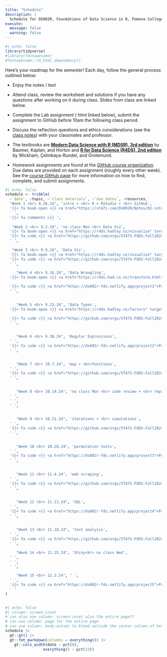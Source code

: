 ```yaml
---
title: "Schedule"
description: |
  Schedule for DS002R, Foundations of Data Science in R, Pomona College, Fall 2024
execute: 
  message: false
  warning: false
---
```


```r
#| echo: false
library(tidyverse)
#library(fontawesome)
#fontawesome::fa_html_dependency()
```

Here's your roadmap for the semester! Each day, follow the general process outlined below:

-   Enjoy the notes / text <i class="fas fa-book-open"></i>

-   Attend class, review the <i class="fas fa-pencil-alt"></i> worksheet and solutions if you have any questions after working on it during class.  <i class="fas fa-desktop"></i> Slides from class are linked below. 

-   Complete the Lab assignment (<i class="fa-solid fa-code"></i> html linked below), <i class="fa-solid fa-paper-plane"></i> submit the assignment to GitHub before 10am the following class period.

-   Discuss the reflection questions <i class="fas fa-lightbulb"></i> and ethics considerations <i class="fas fa-balance-scale"></i> (see the <i class="fas fa-book-open"></i> <a href = "https://st47s.com/SDS261/Notes/" target = "_blank">class notes</a>) with your classmates and professor.

-   The textbooks are <b> <a href = "https://mdsr-book.github.io/mdsr3e/" target = "_blank">Modern Data Science with R (MDSR), 3rd edition</a></b> by Baumer, Kaplan, and Horton and <b> <a href = "https://r4ds.hadley.nz/" target = "_blank">R for Data Science (R4DS), 2nd edition</a></b> by Wickham, Çetinkaya-Rundel, and Grolemund.

-   Homework assignments are found at the <a href = "https://github.com/orgs/ST47S-FODS-Fall2024/repositories" target = "_blank">GitHub course organization</a>.  Due dates are provided on each assignment (roughly every other week).  See the <a href = "https://ds002r-fds.netlify.app/github">course GitHub page</a> for more information on how to find, complete, and submit assignments.

<!--
In order to use the icons, you need the fontawesome extension, https://github.com/quarto-ext/fontawesome

quarto add quarto-ext/fontawesome
-->


```r
#| echo: false
schedule <- tribble(
  ~`date`, ~topic, ~`class materials`, ~`due dates`, ~resources,
  "Week 1 <br> 8.26.24", 'intro + <br> R + RStudio + <br> GitHub', 
  '{{< fa book-open >}} <a href="https://st47s.com/DS002R/Notes/01-intro.html" target = "_blank">Introduction</a> <br> {{< fa book-open >}} <a href="https://mdsr-book.github.io/mdsr2e/ch-prologue.html" target = "_blank"> MDSR Prologue</a> <br> {{< fa book-open >}} <a href = "https://www.openscapes.org/blog/2022/05/27/github-illustrated-series/" target = "_blank">Why Git? + monsters</a> <br> {{< fa desktop >}} <a href="https://ds002r-fds.netlify.app/slides/2024-08-26-intro.html" target = "_blank"> Introduction</a> <br> {{< fa pencil >}} <a href="https://ds002r-fds.netlify.app/handout/ws1_ds2_f24_DSproj.pdf" target = "_blank">WS 1 - DS project</a> <br> {{< fa pencil >}} <a href="https://ds002r-fds.netlify.app/handout/ws2_ds2_f24_R.pdf" target = "_blank">WS 2 - R syntax</a>',
  ' ',
  '{{< fa comments >}} ',
  
   "Week 2 <br> 9.2.24", 'no class Mon <br> Data Viz', 
  '{{< fa book-open >}} <a href="https://r4ds.hadley.nz/visualize" target = "_blank"> R4DS Visualize</a> <br> {{< fa book-open >}} <a href="https://st47s.com/DS002R/Notes/10-grammar-graphics.html" target = "_blank">graphics</a> <br> {{< fa book-open >}} <a href="https://st47s.com/DS002R/Notes/11-ggplot.html" target = "_blank">ggplot</a> <br> {{< fa desktop >}} <a href="https://ds002r-fds.netlify.app/slides/2024-08-28-dataviz.html" target = "_blank"> Data Viz</a> <br> {{< fa pencil >}} <a href="https://ds002r-fds.netlify.app/handout/ws3_ds2_f24_tufte.pdf" target = "_blank">WS 3 - Tufte</a> ',
  '{{< fa code >}} <a href="https://github.com/orgs/ST47S-FODS-Fall2024/repositories" target = "_blank">HW 1</a> - due 9.3',
  ' ',
  
   "Week 3 <br> 9.9.24", 'Data Viz', 
  '{{< fa book-open >}} <a href="https://r4ds.hadley.nz/visualize" target = "_blank"> R4DS Visualize</a> <br> {{< fa book-open >}} <a href="https://st47s.com/DS002R/Notes/10-grammar-graphics.html" target = "_blank">graphics</a> <br> {{< fa book-open >}} <a href="https://st47s.com/DS002R/Notes/11-ggplot.html" target = "_blank">ggplot</a> <br> {{< fa desktop >}} <a href="https://ds002r-fds.netlify.app/slides/2024-08-28-dataviz.html" target = "_blank"> Data Viz</a> <br> {{< fa desktop >}} <a href="https://ds002r-fds.netlify.app/slides/2024-09-11-verbs.html" target = "_blank"> Data Verbs</a> <br> {{< fa pencil >}} <a href="https://ds002r-fds.netlify.app/handout/ws4_ds2_f24_ggplot.pdf" target = "_blank">WS 4 - ggplot</a>',
  '{{< fa code >}} <a href="https://github.com/orgs/ST47S-FODS-Fall2024/repositories" target = "_blank">HW 2</a> - due 9.10 <br> Quiz 9.11',
  ' ',

     "Week 4 <br> 9.16.24", 'Data Wrangling', 
  '{{< fa book-open >}} <a href="https://r4ds.had.co.nz/transform.html" target = "_blank"> R4DS Transform</a> <br> {{< fa book-open >}} <a href="https://st47s.com/DS002R/Notes/07-wrangling.html" target = "_blank">wrangling</a> <br> {{< fa desktop >}} <a href="https://ds002r-fds.netlify.app/slides/2024-09-11-verbs.html" target = "_blank"> Data Verbs</a> <br> {{< fa desktop >}} <a href="https://ds002r-fds.netlify.app/slides/2024-09-18-pivotjoin.html" target = "_blank"> Pivot + Join</a> <br> {{< fa pencil >}} <a href="https://ds002r-fds.netlify.app/handout/ws5_ds2_f24_verbs.pdf" target = "_blank">WS 5 - verbs</a> <br> {{< fa pencil >}} <a href="https://ds002r-fds.netlify.app/handout/ws6_ds2_f24_join.pdf" target = "_blank">WS 6 - joining</a>',

  '{{< fa code >}} <a href="https://ds002r-fds.netlify.app/project1">Project 1</a> - due 9.18',
  ' ',

  
     "Week 5 <br> 9.23.24", 'Data Types', 
  '{{< fa book-open >}} <a href="https://r4ds.hadley.nz/factors" target = "_blank"> R4DS Factors</a> <br> {{< fa book-open >}} <a href="https://r4ds.hadley.nz/strings" target = "_blank"> R4DS Strings</a> <br> {{< fa book-open >}} <a href="https://st47s.com/DS002R/Notes/08-text-analysis.html" target = "_blank">Text analysis</a> <br> {{< fa desktop >}} <a href="https://ds002r-fds.netlify.app/slides/2024-09-23-types.html" target = "_blank">Data Types</a> <br> {{< fa pencil >}} <a href="https://ds002r-fds.netlify.app/handout/ws7_ds2_f24_strings.pdf" target = "_blank">WS 7 - strings</a> <br> {{< fa pencil >}} <a href="https://ds002r-fds.netlify.app/handout/ws8_ds2_f24_time.pdf" target = "_blank">WS 8 - time</a>',

  '{{< fa code >}} <a href="https://github.com/orgs/ST47S-FODS-Fall2024/repositories" target = "_blank">HW 3</a> - due 9.24 <br> Quiz 9.25',
  ' ',

  
     "Week 6 <br> 9.30.24", 'Regular Expressions', 
  ' ',
  '{{< fa code >}} <a href="https://ds002r-fds.netlify.app/project2">Project 2</a> - due 10.2',
  ' ',

  
     "Week 7 <br> 10.7.24", 'map + <br>functions', 
  ' ',
  '{{< fa code >}} <a href="https://github.com/orgs/ST47S-FODS-Fall2024/repositories" target = "_blank">HW 4</a> - due 10.8 <br> Quiz 10.9',
  ' ',

  
     "Week 8 <br> 10.14.24", 'no class Mon <br> code review + <br> reprex', 
  ' ',
  ' ',
  ' ',

  
     "Week 9 <br> 10.21.24", 'iterations + <br> simulations', 
  ' ',
  '{{< fa code >}} <a href="https://github.com/orgs/ST47S-FODS-Fall2024/repositories" target = "_blank">HW 5</a> - due 10.22 <br> Quiz 10.23',
  ' ',

  
     "Week 10 <br> 10.28.24", 'permutation tests', 
  ' ',
  '{{< fa code >}} <a href="https://ds002r-fds.netlify.app/project3">Project 3</a> - due 10.30',
  ' ',
  
  
     "Week 11 <br> 11.4.24", 'web scraping', 
  ' ',
  '{{< fa code >}} <a href="https://github.com/orgs/ST47S-FODS-Fall2024/repositories" target = "_blank">HW 6</a> - due 11.5 <br> Quiz 11.6',
  ' ',
  
  
     "Week 12 <br> 11.11.24", 'SQL', 
  ' ',
  '{{< fa code >}} <a href="https://ds002r-fds.netlify.app/project4">Project 4</a> - due 11.13',
  ' ',
  
  
     "Week 13 <br> 11.18.24", 'text analysis', 
  ' ',
  '{{< fa code >}} <a href="https://github.com/orgs/ST47S-FODS-Fall2024/repositories" target = "_blank">HW 7</a> - due 11.19 <br> Quiz 11.20',
  ' ',

     "Week 14 <br> 11.25.24", 'Shiny<br> no class Wed', 
  ' ',
  ' ',
  ' ',

     "Week 15 <br> 12.2.24", ' ', 
  ' ',
  '{{< fa code >}} <a href="https://ds002r-fds.netlify.app/project5">Project 5</a> - due 12.4 <br> + presentations',
  ' '
)
  
```

```r
#| echo: false
#| column: screen-inset
# can also use column: screen-inset also the entire page??
# can use column: page for the entire page
# can use column: body-outset to bleed outside the center column of text
schedule |> 
  gt::gt() |> 
  gt::fmt_markdown(columns = everything()) |> 
    gt::cols_width(date ~ pct(8),
                 everything() ~ pct(23))
```





